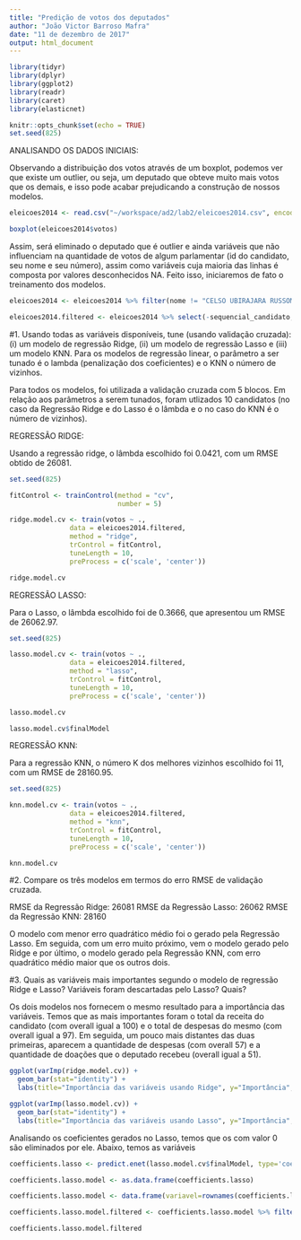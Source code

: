 ```yaml
---
title: "Predição de votos dos deputados"
author: "João Victor Barroso Mafra"
date: "11 de dezembro de 2017"
output: html_document
---
```


```r
library(tidyr)
library(dplyr)
library(ggplot2)
library(readr)
library(caret)
library(elasticnet)
```


```r
knitr::opts_chunk$set(echo = TRUE)
set.seed(825)
```

ANALISANDO OS DADOS INICIAIS:

Observando a distribuição dos votos através de um boxplot, podemos ver que existe um outlier, ou seja, um deputado que obteve muito mais votos que os demais, e isso pode acabar prejudicando a construção de nossos modelos.

```r
eleicoes2014 <- read.csv("~/workspace/ad2/lab2/eleicoes2014.csv", encoding = "latin1") %>% select(-cargo)

boxplot(eleicoes2014$votos)
```

Assim, será eliminado o deputado que é outlier e ainda variáveis que não influenciam na quantidade de votos de algum parlamentar (id do candidato, seu nome e seu número), assim como variáveis cuja maioria das linhas é composta por valores desconhecidos NA. Feito isso, iniciaremos de fato o treinamento dos modelos.

```r

eleicoes2014 <- eleicoes2014 %>% filter(nome != "CELSO UBIRAJARA RUSSOMANNO")

eleicoes2014.filtered <- eleicoes2014 %>% select(-sequencial_candidato, -nome, -numero_cadidato, -recursos_de_outros_candidatos.comites, -recursos_de_partidos, -recursos_de_pessoas_físicas, -recursos_de_pessoas_juridicas, -recursos_proprios, -setor_economico_receita, -setor_economico_despesa) 
```


#1. Usando todas as variáveis disponíveis, tune (usando validação cruzada): (i) um modelo de regressão Ridge, (ii) um modelo de regressão Lasso e (iii) um modelo KNN. Para os modelos de regressão linear, o parâmetro a ser tunado é o lambda (penalização dos coeficientes) e o KNN o número de vizinhos.

Para todos os modelos, foi utilizada a validação cruzada com 5 blocos. Em relação aos parâmetros a serem tunados, foram utlizados 10 candidatos (no caso da Regressão Ridge e do Lasso é o lâmbda e o no caso do KNN é o número de vizinhos).

REGRESSÃO RIDGE:

Usando a regressão ridge, o lâmbda escolhido foi 0.0421, com um RMSE obtido de 26081.

```r

set.seed(825)

fitControl <- trainControl(method = "cv",
                           number = 5)

ridge.model.cv <- train(votos ~ ., 
               data = eleicoes2014.filtered,
               method = "ridge",
               trControl = fitControl,
               tuneLength = 10,
               preProcess = c('scale', 'center'))

ridge.model.cv
```

REGRESSÃO LASSO:

Para o Lasso, o lâmbda escolhido foi de 0.3666, que apresentou um RMSE de 26062.97.

```r

set.seed(825)

lasso.model.cv <- train(votos ~ ., 
               data = eleicoes2014.filtered,
               method = "lasso",
               trControl = fitControl,
               tuneLength = 10,
               preProcess = c('scale', 'center'))

lasso.model.cv

lasso.model.cv$finalModel

```


REGRESSÃO KNN:

Para a regressão KNN, o número K dos melhores vizinhos escolhido foi 11, com um RMSE de 28160.95.

```r

set.seed(825)

knn.model.cv <- train(votos ~ ., 
               data = eleicoes2014.filtered,
               method = "knn",
               trControl = fitControl,
               tuneLength = 10,
               preProcess = c('scale', 'center'))

knn.model.cv

```

#2. Compare os três modelos em termos do erro RMSE de validação cruzada.

RMSE da Regressão Ridge: 26081
RMSE da Regressão Lasso: 26062
RMSE da Regressão KNN: 28160

O modelo com menor erro quadrático médio foi o gerado pela Regressão Lasso. Em seguida, com um erro muito próximo, vem o modelo gerado pelo Ridge e por último, o modelo gerado pela Regressão KNN, com erro quadrático médio maior que os outros dois.

#3. Quais as variáveis mais importantes segundo o modelo de regressão Ridge e Lasso?  Variáveis foram descartadas pelo Lasso? Quais?

Os dois modelos nos fornecem o mesmo resultado para a importância das variáveis. Temos que as mais importantes foram o total da receita do candidato (com overall igual a 100) e o total de despesas do mesmo (com overall igual a 97). Em seguida, um pouco mais distantes das duas primeiras, aparecem a quantidade de despesas (com overall 57) e a quantidade de doações que o deputado recebeu (overall igual a 51).

```r
ggplot(varImp(ridge.model.cv)) +
  geom_bar(stat="identity") +
  labs(title="Importância das variáveis usando Ridge", y="Importância", x="Variável")
```

```r
ggplot(varImp(lasso.model.cv)) +
  geom_bar(stat="identity") +
  labs(title="Importância das variáveis usando Lasso", y="Importância", x="Variável")
```

Analisando os coeficientes gerados no Lasso, temos que os com valor 0 são eliminados por ele. Abaixo, temos as variáveis

```r
coefficients.lasso <- predict.enet(lasso.model.cv$finalModel, type='coefficients', s=lasso.model.cv$bestTune$fraction, mode='fraction')$coefficients

coefficients.lasso.model <- as.data.frame(coefficients.lasso)

coefficients.lasso.model <- data.frame(variavel=rownames(coefficients.lasso.model), coeficiente=coefficients.lasso)

coefficients.lasso.model.filtered <- coefficients.lasso.model %>% filter(coeficiente == 0)

coefficients.lasso.model.filtered
```










